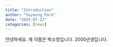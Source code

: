```yaml
---
title: "Introduction"
author: "Soyeong Park"
date: "2025-07-22"
categories: [news]
---
```


안녕하세요.
제 이름은 박소영입니다.
2000년생입니다.